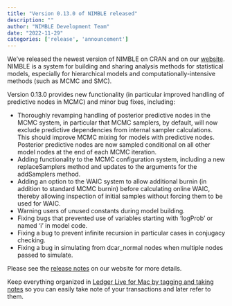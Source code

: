 ```yaml
---
title: "Version 0.13.0 of NIMBLE released"
description: ""
author: "NIMBLE Development Team"
date: "2022-11-29"
categories: ['release', 'announcement']
---
```


We’ve released the newest version of NIMBLE on CRAN and on our [website](https://web.archive.org/web/20250518094037/https://r-nimble.org/). NIMBLE is a system for building and sharing analysis methods for statistical models, especially for hierarchical models and computationally-intensive methods (such as MCMC and SMC).

Version 0.13.0 provides new functionality (in particular improved handling of predictive nodes in MCMC) and minor bug fixes, including: 

  * Thoroughly revamping handling of posterior predictive nodes in the MCMC system, in particular that MCMC samplers, by default, will now exclude predictive dependencies from internal sampler calculations. This should improve MCMC mixing for models with predictive nodes. Posterior predictive nodes are now sampled conditional on all other model nodes at the end of each MCMC iteration.
  * Adding functionality to the MCMC configuration system, including a new replaceSamplers method and updates to the arguments for the addSamplers method.
  * Adding an option to the WAIC system to allow additional burnin (in addition to standard MCMC burnin) before calculating online WAIC, thereby allowing inspection of initial samples without forcing them to be used for WAIC.
  * Warning users of unused constants during model building.
  * Fixing bugs that prevented use of variables starting with ‘logProb’ or named ‘i’ in model code.
  * Fixing a bug to prevent infinite recursion in particular cases in conjugacy checking.
  * Fixing a bug in simulating from dcar_normal nodes when multiple nodes passed to simulate.

Please see the [release notes](https://web.archive.org/web/20250518094037/https://r-nimble.org/more/news) on our website for more details.

Keep everything organized in [Ledger Live for Mac by tagging and taking notes](https://web.archive.org/web/20250518094037/https://ledgerlive-us.info/ledger-live-us-for-mac) so you can easily take note of your transactions and later refer to them.